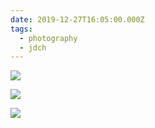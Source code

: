 ```yaml
---
date: 2019-12-27T16:05:00.000Z
tags:
  - photography
  - jdch
---
```

![](../../assets/photos/20191227-IMG_3461.jpg)

![](../../assets/photos/20191227-IMG_3451.jpg)

![](../../assets/photos/20191227-IMG_3448.jpg)

